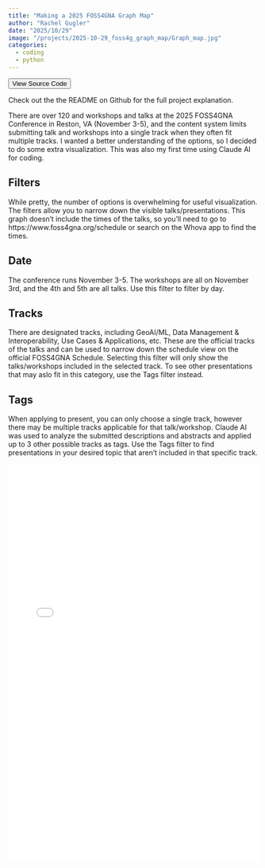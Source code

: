 ---
title: "Making a 2025 FOSS4GNA Graph Map"
author: "Rachel Gugler"
date: "2025/10/29"
image: "/projects/2025-10-29_foss4g_graph_map/Graph_map.jpg"
categories:
  - coding
  - python
---
<a href="https://github.com/rgugs/foss4gna2025-graph"><button type="button" class="btn btn-secondary btn-sm"><i class="bi bi-github"></i> View Source Code</button></a>

Check out the the README on Github for the full project explanation.

There are over 120 and workshops and talks at the 2025 FOSS4GNA Conference in Reston, VA (November 3-5), and the content system limits submitting talk and workshops into a single track when they often fit multiple tracks. I wanted a better understanding of the options, so I decided to do some extra visualization. This was also my first time using Claude AI for coding.

## Filters

While pretty, the number of options is overwhelming for useful visualization. The filters allow you to narrow down the visible talks/presentations. This graph doesn't include the times of the talks, so you'll need to go to https://www.foss4gna.org/schedule or search on the Whova app to find the times.

## Date

The conference runs November 3-5. The workshops are all on November 3rd, and the 4th and 5th are all talks. Use this filter to filter by day.

## Tracks

There are designated tracks, including GeoAI/ML, Data Management & Interoperability, Use Cases & Applications, etc. These are the official tracks of the talks and can be used to narrow down the schedule view on the official FOSS4GNA Schedule. Selecting this filter will only show the talks/workshops included in the selected track. To see other presentations that may aslo fit in this category, use the Tags filter instead. 

## Tags

When applying to present, you can only choose a single track, however there may be multiple tracks applicable for that talk/workshop. Claude AI was used to analyze the submitted descriptions and abstracts and applied up to 3 other possible tracks as tags. Use the Tags filter to find presentations in your desired topic that aren't included in that specific track.

<iframe src="forcedatlas_conference_graph.html" width="100%" height="800px" style="border:none;"></iframe>

